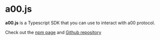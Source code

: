 # a00.js

**a00.js** is a Typescript SDK that you can use to interact with a00 protocol.

Check out the [npm page](https://www.npmjs.com/package/a00.js) and [Github repository](https://github.com/a00-app/a00.js)